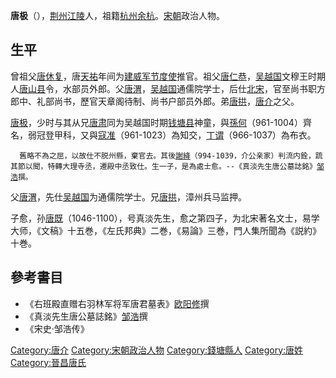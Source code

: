 '''唐极'''（{{bd|966年||1040年|catIdx=T}}），[[荆州|荆州]][[江陵|江陵]]人，祖籍[[杭州|杭州]][[余杭县|余杭]]。[[宋朝|宋朝]]政治人物。

==生平==
曾祖父[[唐休复|唐休复]]，唐[[天祐_(唐朝)|天祐]]年间为[[建威军节度使|建威军节度使]]推官。祖父[[唐仁恭|唐仁恭]]，[[吴越国|吴越国]]文穆王时期人[[唐山县|唐山县]]令，水部员外郎。父[[唐渭|唐渭]]，[[吴越国|吴越国]]通儒院学士，后仕[[北宋|北宋]]，官至尚书职方郎中、礼部尚书，歷官天章阁待制、尚书户部员外郎。弟[[唐拱|唐拱]]，[[唐介|唐介]]之父。

[[唐极|唐极]]，少时与其从兄[[唐肃_(北宋)|唐肃]]同为吴越国时期[[钱塘县|钱塘县]]神童，與[[孫何|孫何]]（961-1004）齊名，弱冠登甲科，又與[[寇准|寇准]]（961-1023）為知交，[[丁谓|丁谓]]（966-1037）為布衣。

   舊略不為之屈，以故仕不脱州縣，棄官去。其後[[謝絳|謝絳]]（994-1039，介公亲家）判流内銓，䟽其節以聞，特轉大理寺丞，遷殿中丞致仕。生一子，是為處士愈。--《真淡先生唐公墓誌銘》[[邹浩|邹浩]]撰。

父[[唐渭|唐渭]]，先仕[[吴越国|吴越国]]为通儒院学士。兄[[唐拱|唐拱]]，漳州兵马监押。

子愈，孙[[唐既|唐既]]（1046-1100），号真淡先生，愈之第四子，为北宋著名文士，易学大师，《文稿》十五巻，《左氏邦典》二巻，《易論》三巻，門人集所聞為《説約》十巻。

==參考書目==
*《右班殿直赠右羽林军将军唐君墓表》[[欧阳修|欧阳修]]撰
*《真淡先生唐公墓誌銘》[[邹浩|邹浩]]撰
*《宋史·邹浩传》

{{宋朝人物小作品}}
{{Authority control}}
{{DEFAULTSORT:T}}
[[Category:唐介|Category:唐介]]
[[Category:宋朝政治人物|Category:宋朝政治人物]]
[[Category:錢塘縣人|Category:錢塘縣人]]
[[Category:唐姓|Category:唐姓]]
[[Category:晉昌唐氏|Category:晉昌唐氏]]